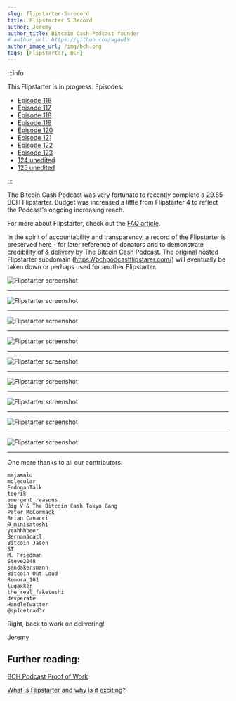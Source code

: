 ```yaml
---
slug: flipstarter-5-record
title: Flipstarter 5 Record
author: Jeremy
author_title: Bitcoin Cash Podcast founder
# author_url: https://github.com/wgao19
author_image_url: /img/bch.png
tags: [Flipstarter, BCH]
---
```



:::info

This Flipstarter is in progress. Episodes:

- [Episode 116](/episodes/106)
- [Episode 117](/episodes/107)
- [Episode 118](/episodes/108)
- [Episode 119](/episodes/109)
- [Episode 120](/episodes/110)
- [Episode 121](/episodes/111)
- [Episode 122](/episodes/112)
- [Episode 123](/episodes/113)
- [124 unedited](https://www.youtube.com/watch?v=wJcLaYiZZEw)
- [125 unedited](https://www.youtube.com/watch?v=Ecnr6k7PcEU)

:::

The Bitcoin Cash Podcast was very fortunate to recently complete a 29.85 BCH Flipstarter. Budget was increased a little from Flipstarter 4 to reflect the Podcast's ongoing increasing reach.

For more about Flipstarter, check out the [FAQ article](/faqs/Tech/what-is-flipstarter).

In the spirit of accountability and transparency, a record of the Flipstarter is preserved here - for later reference of donators and to demonstrate credibility of & delivery by The Bitcoin Cash Podcast. The original hosted Flipstarter subdomain (https://bchpodcastflipstarer.com/) will eventually be taken down or perhaps used for another Flipstarter.

<img src={screenshot1Url} alt="Flipstarter screenshot" />
<hr />
<img src={screenshot2Url} alt="Flipstarter screenshot" />
<hr />
<img src={screenshot3Url} alt="Flipstarter screenshot" />
<hr />
<img src={screenshot4Url} alt="Flipstarter screenshot" />
<hr />
<img src={screenshot5Url} alt="Flipstarter screenshot" />
<hr />
<img src={screenshot6Url} alt="Flipstarter screenshot" />
<hr />
<img src={screenshot7Url} alt="Flipstarter screenshot" />
<hr />
<img src={screenshot8Url} alt="Flipstarter screenshot" />
<hr />
<img src={screenshot9Url} alt="Flipstarter screenshot" />
<hr />

One more thanks to all our contributors:

```
majamalu
molecular
ErdoganTalk
toorik
emergent_reasons
Big V & The Bitcoin Cash Tokyo Gang
Peter McCormack
Brian Canacci
@_minisatoshi
yeahhhbeer
Bernanácatl
Bitcoin Jason
ST
M. Friedman
Steve2048
sandakersmann
Bitcoin Out Loud
Remora_101
lugaxker
the_real_faketoshi
devperate
HandleTwatter
@sp1cetrad3r
```

Right, back to work on delivering!

Jeremy

## Further reading:

[BCH Podcast Proof of Work](/proof-of-work)

[What is Flipstarter and why is it exciting?](/faqs/Tech/what-is-flipstarter)
